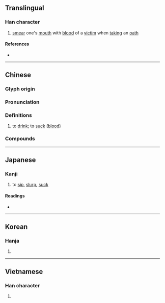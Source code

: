 {{character info}}
==Translingual==

===Han character===
{{Han char|rn=76|rad=欠|as=09|sn=13|four=27782|canj=HXNO,MXN|ids=⿰臿欠}}

# [[smear]] one's [[mouth]] with [[blood]] of a [[victim]] when [[taking]] an [[oath]]

====References====
* {{Han ref|kx=0570.050|dkj=16131|dj=0958.080|hdz=32146.010|uh=6B43|ud=27459|bh=DDF7|bd=56823}}

----

==Chinese==
{{zh-forms|s=歃|alt=𣣨,𦦕,㰱,喢,唼}}

===Glyph origin===
{{Han etym}}

===Pronunciation===
{{zh-pron
|m=shà
|c=saap3
|mc=y
|oc=y
|ma=
|cat=v
}}

===Definitions===
{{zh-hanzi}}

# to [[drink]]; to [[suck]] ([[blood]])
#: {{zh-x|歃血|to smear the mouth with the blood of a sacrifice}}

===Compounds===
{{zh-der|歃血而盟|歃血|歃血為盟|歃血為誓|開堂歃血}}

----

==Japanese==

===Kanji===
{{ja-kanji|grade=|rs=欠09}}

# to [[sip]], [[slurp]], [[suck]]

====Readings====
* {{ja-readings|on=[[そう]] (sō), [[しょう]] (shō), [[こう]] (kō)|kun=[[すする]] (susuru)}}

----

==Korean==

===Hanja===
{{ko-hanja|hangeul=삽|eumhun=|rv=sap|mr=sap|y=sap}}

# {{rfdef|ko|sort=欠09}}

----

==Vietnamese==

===Han character===
{{vi-readings|reading=sáp, khảm|rs=欠09}}

# {{rfdef|vi|sort=欠09}}